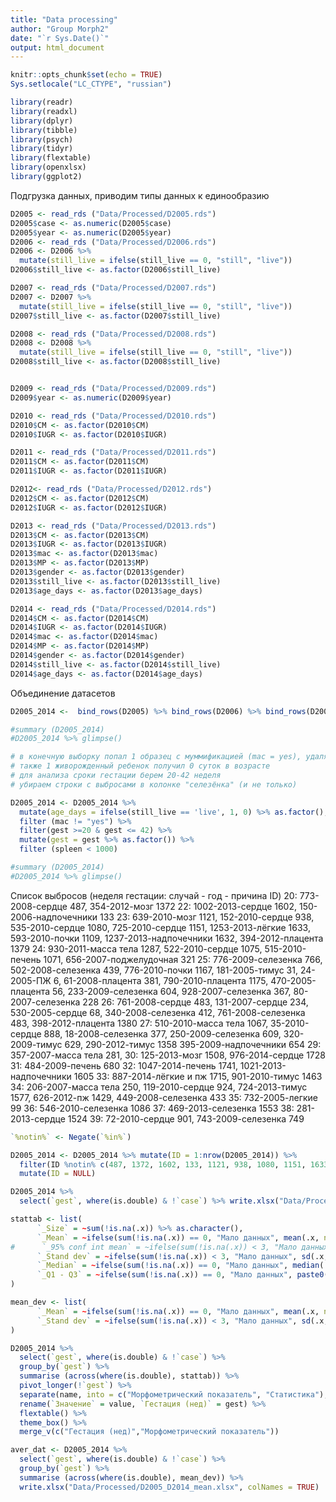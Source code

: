 ```yaml
---
title: "Data processing"
author: "Group Morph2"
date: "`r Sys.Date()`"
output: html_document
---
```


```r
knitr::opts_chunk$set(echo = TRUE)
Sys.setlocale("LC_CTYPE", "russian")
```

```r
library(readr)
library(readxl)
library(dplyr)
library(tibble)
library(psych)
library(tidyr)
library(flextable)
library(openxlsx)
library(ggplot2)
```

Подгрузка данных, приводим типы данных к единообразию

```r
D2005 <- read_rds ("Data/Processed/D2005.rds")
D2005$case <- as.numeric(D2005$case)
D2005$year <- as.numeric(D2005$year)
D2006 <- read_rds ("Data/Processed/D2006.rds")
D2006 <- D2006 %>% 
  mutate(still_live = ifelse(still_live == 0, "still", "live"))
D2006$still_live <- as.factor(D2006$still_live)

D2007 <- read_rds ("Data/Processed/D2007.rds")
D2007 <- D2007 %>% 
  mutate(still_live = ifelse(still_live == 0, "still", "live"))
D2007$still_live <- as.factor(D2007$still_live)

D2008 <- read_rds ("Data/Processed/D2008.rds")
D2008 <- D2008 %>% 
  mutate(still_live = ifelse(still_live == 0, "still", "live"))
D2008$still_live <- as.factor(D2008$still_live)


D2009 <- read_rds ("Data/Processed/D2009.rds")
D2009$year <- as.numeric(D2009$year)

D2010 <- read_rds ("Data/Processed/D2010.rds")
D2010$CM <- as.factor(D2010$CM)
D2010$IUGR <- as.factor(D2010$IUGR)

D2011 <- read_rds ("Data/Processed/D2011.rds")
D2011$CM <- as.factor(D2011$CM)
D2011$IUGR <- as.factor(D2011$IUGR)

D2012<- read_rds ("Data/Processed/D2012.rds")
D2012$CM <- as.factor(D2012$CM)
D2012$IUGR <- as.factor(D2012$IUGR)

D2013 <- read_rds ("Data/Processed/D2013.rds")
D2013$CM <- as.factor(D2013$CM)
D2013$IUGR <- as.factor(D2013$IUGR)
D2013$mac <- as.factor(D2013$mac)
D2013$MP <- as.factor(D2013$MP)
D2013$gender <- as.factor(D2013$gender)
D2013$still_live <- as.factor(D2013$still_live)
D2013$age_days <- as.factor(D2013$age_days)

D2014 <- read_rds ("Data/Processed/D2014.rds")
D2014$CM <- as.factor(D2014$CM)
D2014$IUGR <- as.factor(D2014$IUGR)
D2014$mac <- as.factor(D2014$mac)
D2014$MP <- as.factor(D2014$MP)
D2014$gender <- as.factor(D2014$gender)
D2014$still_live <- as.factor(D2014$still_live)
D2014$age_days <- as.factor(D2014$age_days)

```

 Объединение датасетов
 
```r
D2005_2014 <-  bind_rows(D2005) %>% bind_rows(D2006) %>% bind_rows(D2007) %>% bind_rows(D2008) %>% bind_rows(D2009) %>% bind_rows(D2010) %>%  bind_rows(D2011) %>% bind_rows(D2012) %>% bind_rows(D2013) %>% bind_rows(D2014)

```

```r
#summary (D2005_2014)
#D2005_2014 %>% glimpse()

# в конечную выборку попал 1 образец с муммификацией (mac = yes), удаляем
# также 1 живорожденный ребенок получил 0 суток в возрасте
# для анализа сроки гестации берем 20-42 неделя
# убираем строки с выбросами в колонке "селезёнка" (и не только)

D2005_2014 <- D2005_2014 %>% 
  mutate(age_days = ifelse(still_live == 'live', 1, 0) %>% as.factor(), year = year %>% as.factor()) %>%
  filter (mac != "yes") %>%
  filter(gest >=20 & gest <= 42) %>%
  mutate(gest = gest %>% as.factor()) %>%
  filter (spleen < 1000)

#summary (D2005_2014)
#D2005_2014 %>% glimpse()
```

Список выбросов (неделя гестации: случай - год - причина ID)
20: 773-2008-сердце 487, 354-2012-мозг 1372
22: 1002-2013-сердце 1602, 150-2006-надпочечники 133
23: 639-2010-мозг 1121, 152-2010-сердце 938, 535-2010-сердце 1080, 725-2010-сердце 1151, 1253-2013-лёгкие 1633, 593-2010-почки 1109, 1237-2013-надпочечники 1632, 394-2012-плацента 1379
24: 930-2011-масса тела 1287, 522-2010-сердце 1075, 515-2010-печень 1071, 656-2007-поджелудочная 321
25: 776-2009-селезенка 766, 502-2008-селезенка 439, 776-2010-почки 1167, 181-2005-тимус 31, 24-2005-ПЖ 6, 61-2008-плацента 381, 790-2010-плацента 1175, 470-2005-плацента 56, 233-2009-селезенка 604, 928-2007-селезенка 367, 80-2007-селезенка 228
26: 761-2008-сердце 483, 131-2007-сердце 234, 530-2005-сердце 68, 340-2008-селезенка 412, 761-2008-селезенка 483, 398-2012-плацента 1380
27: 510-2010-масса тела 1067, 35-2010-сердце 888, 18-2008-селезенка 377, 250-2009-селезенка 609, 320-2009-тимус 629, 290-2012-тимус 1358 395-2009-надпочечники 654
29: 357-2007-масса тела 281, 
30: 125-2013-мозг 1508, 976-2014-сердце 1728
31: 484-2009-печень 680
32: 1047-2014-печень 1741, 1021-2013-надпочечники 1605
33: 887-2014-лёгкие и пж 1715, 901-2010-тимус 1463
34: 206-2007-масса тела 250, 119-2010-сердце 924, 724-2013-тимус 1577, 626-2012-пж 1429, 449-2008-селезенка 433
35: 732-2005-легкие 99 
36: 546-2010-селезенка 1086
37: 469-2013-селезенка 1553
38: 281-2013-сердце 1524
39: 72-2010-сердце 901, 743-2009-селезенка 749 

```r
`%notin%` <- Negate(`%in%`)

D2005_2014 <- D2005_2014 %>% mutate(ID = 1:nrow(D2005_2014)) %>%
  filter(ID %notin% c(487, 1372, 1602, 133, 1121, 938, 1080, 1151, 1633, 1109, 1632, 1379, 1287, 1075, 1071, 321, 766, 439, 1167, 31, 6, 381, 1175, 56, 604, 367, 228, 483, 234, 68, 412, 483, 1380, 1067, 888, 377, 609, 629, 1358, 654, 281, 1508, 1728, 680, 1741, 1605, 1715, 1463, 250, 924, 1577, 1429, 433, 99, 1086, 1553, 1524, 901, 749)) %>%
  mutate(ID = NULL)

```


```r
D2005_2014 %>% 
  select(`gest`, where(is.double) & !`case`) %>% write.xlsx("Data/Processed/D2005_D2014_full.xlsx", colNames = TRUE)
```


```r
stattab <- list(
      `_Size` = ~sum(!is.na(.x)) %>% as.character(),
      `_Mean` = ~ifelse(sum(!is.na(.x)) == 0, "Мало данных", mean(.x, na.rm = TRUE) %>% round(2) %>% as.character()),
#      `_95% conf int mean` = ~ifelse(sum(!is.na(.x)) < 3, "Мало данных", sd(.x, na.rm = TRUE) %>% round(2) %>% as.character()),
      `_Stand dev` = ~ifelse(sum(!is.na(.x)) < 3, "Мало данных", sd(.x, na.rm = TRUE) %>% round(2) %>% as.character()),
      `_Median` = ~ifelse(sum(!is.na(.x)) == 0, "Мало данных", median(.x, na.rm = TRUE) %>% round(2) %>% as.character()),
      `_Q1 - Q3` = ~ifelse(sum(!is.na(.x)) == 0, "Мало данных", paste0(quantile(.x, 0.25, na.rm = TRUE) %>% round(2), " - ", quantile(.x, 0.75, na.rm = TRUE) %>% round(2)))
)

mean_dev <- list(
      `_Mean` = ~ifelse(sum(!is.na(.x)) == 0, "Мало данных", mean(.x, na.rm = TRUE) %>% round(2) %>% as.character()),
      `_Stand dev` = ~ifelse(sum(!is.na(.x)) < 3, "Мало данных", sd(.x, na.rm = TRUE) %>% round(2) %>% as.character())
)
```

```r

D2005_2014 %>%
  select(`gest`, where(is.double) & !`case`) %>%
  group_by(`gest`) %>%
  summarise (across(where(is.double), stattab)) %>% 
  pivot_longer(!`gest`) %>%
  separate(name, into = c("Морфометрический показатель", "Статистика"), sep = "__") %>%
  rename(`Значение` = value, `Гестация (нед)` = gest) %>%
  flextable() %>%
  theme_box() %>%
  merge_v(c("Гестация (нед)","Морфометрический показатель"))

```

```r
aver_dat <- D2005_2014 %>% 
  select(`gest`, where(is.double) & !`case`) %>%
  group_by(`gest`) %>% 
  summarise (across(where(is.double), mean_dev)) %>%
  write.xlsx("Data/Processed/D2005_D2014_mean.xlsx", colNames = TRUE)
```
